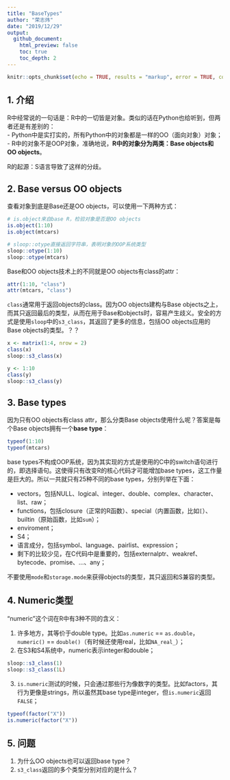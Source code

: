 ```yaml
---
title: "BaseTypes"
author: "荣志炜"
date: "2019/12/29"
output:
  github_document:
    html_preview: false
    toc: true
    toc_depth: 2
---
```


```r
knitr::opts_chunk$set(echo = TRUE, results = "markup", error = TRUE, collapse = TRUE)
```

## 1. 介绍

R中经常说的一句话是：R中的一切皆是对象。类似的话在Python也给听到，但两者还是有差别的：  
- Python中是实打实的，所有Python中的对象都是一样的OO（面向对象）对象；  
- R中的对象不是OOP对象，准确地说，**R中的对象分为两类：Base objects和OO objects**。 

R的起源：S语言导致了这样的分歧。

## 2. Base versus OO objects

查看对象到底是Base还是OO objects，可以使用一下两种方式：

```r
# is.object来自base R，检验对象是否是OO objects
is.object(1:10)
is.object(mtcars)

# sloop::otype直接返回字符串，表明对象的OOP系统类型
sloop::otype(1:10)
sloop::otype(mtcars)
```

Base和OO objects技术上的不同就是OO objects有class的attr：

```r
attr(1:10, "class")
attr(mtcars, "class")
```

`class`通常用于返回objects的class。因为OO objects建构与Base objects之上，而其只返回最后的类型，从而在用于Base和objects时，容易产生歧义。安全的方式是使用`sloop`中的`s3_class`，其返回了更多的信息，包括OO objects应用的Base objects的类型。？？

```r
x <- matrix(1:4, nrow = 2)
class(x)
sloop::s3_class(x)

y <- 1:10
class(y)
sloop::s3_class(y)
```

## 3. Base types

因为只有OO objects有class attr，那么分类Base objects使用什么呢？答案是每个Base objects拥有一个**base type**：

```r
typeof(1:10)
typeof(mtcars)
```

base types不构成OOP系统，因为其实现的方式是使用的C中的switch语句进行的，即选择语句。这使得只有改变R的核心代码才可能增加base types，这工作量是巨大的。所以一共就只有25种不同的base types，分别列举在下面：

- vectors，包括NULL、logical、integer、double、complex、character、list、raw；
- functions，包括closure（正常的R函数）、special（内置函数，比如`[`）、builtin（原始函数，比如`sum`）；
- enviroment；
- S4；
- 语言成分，包括symbol、language、pairlist、expression；
- 剩下的比较少见，在C代码中是重要的，包括externalptr、weakref、bytecode、promise、...、any；

不要使用`mode`和`storage.mode`来获得objects的类型，其只返回和S兼容的类型。

## 4. Numeric类型

“numeric”这个词在R中有3种不同的含义：

1. 许多地方，其等价于double type。比如`as.numeric` == `as.double`，`numeric()` == `double()`（有时候还使用real，比如`NA_real_`）；  
2. 在S3和S4系统中，numeric表示integer和double；  
```r
sloop::s3_class(1)
sloop::s3_class(1L)
```
3. `is.numeric`测试的时候，只会通过那些行为像数字的类型。比如factors，其行为更像是strings，所以虽然其base type是integer，但`is.numeric`返回`FALSE`；  
```r
typeof(factor("X"))
is.numeric(factor("X"))
```



## 5. 问题

1. 为什么OO objects也可以返回base type？  
2. `s3_class`返回的多个类型分别对应的是什么？

